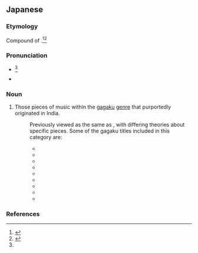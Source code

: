 ==Japanese==
{{ja-kanjitab|てん|じく|がく|yomi=o}}

===Etymology===
Compound of {{compound|天竺|楽|tr1=Tenjiku|t1=India|tr2=gaku|t2=music|lang=ja|sort=てんじくがく}}.<ref name="KDJ">{{R:Kokugo Dai Jiten}}</ref><ref name="DJR">{{R:Daijirin}}</ref>

===Pronunciation===
* {{ja-accent-common|n|て|んじく|がく}}<ref name="DJR"/>
* {{IPA|lang=ja|[tẽ̞nd͡ʑikɯᵝŋa̠kɯᵝ]}}

===Noun===
{{ja-noun|てん.じく.がく}}

# Those pieces of music within the [[gagaku]] [[genre]] that purportedly originated in India.
#: Previously viewed as the same as {{ja-l|林邑楽|りんゆうがく|Rin'yūgaku}}, with differing theories about specific pieces. Some of the gagaku titles included in this category are:
#:* {{ja-l|抜頭|ばとう|Batō}}
#:* {{ja-l|陪臚|ばいろ|Bairo}}
#:* {{ja-l|胡飲酒|こんじゅ|Konju}}
#:* {{ja-l|迦陵頻|かりょうびん|Karyōbin}}
#:* {{ja-l|陵王|りょうおう|Ryōō}}
#:* {{ja-l|玉樹後庭花|ぎょくじゅこうていか|Kyokuju Kōtei Ka}}
#:* {{ja-l|安摩|あま|Ama}}
#:* {{ja-l|扶南|ふなん|Funan}}
#:* {{ja-l|河南浦|かなんぶ|Kananbu}}

===References===
<references/>